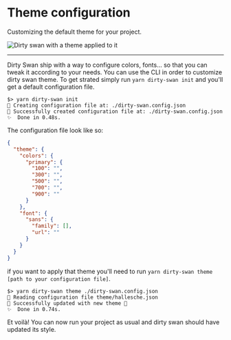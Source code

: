 <Meta title="Theme" />

# Theme configuration

Customizing the default theme for your project.

![Dirty swan with a theme applied to it](/theme/config.png)

---

Dirty Swan ship with a way to configure colors, fonts… so that you can tweak it according to your needs.
You can use the CLI in order to customize dirty swan theme. To get strated simply run `yarn dirty-swan init` and you'll get a default configuration file.

```shell
$> yarn dirty-swan init
🦢 Creating configuration file at: ./dirty-swan.config.json
🦢 Successfully created configuration file at: ./dirty-swan.config.json
✨  Done in 0.48s.
```

The configuration file look like so:

```json
{
  "theme": {
    "colors": {
      "primary": {
        "100": "",
        "300": "",
        "500": "",
        "700": "",
        "900": ""
      }
    },
    "font": {
      "sans": {
        "family": [],
        "url": ""
      }
    }
  }
}
```

if you want to apply that theme you'll need to run `yarn dirty-swan theme [path to your configuration file]`.

```shell
$> yarn dirty-swan theme ./dirty-swan.config.json
🦢 Reading configuration file theme/hallesche.json
🦢 Successfully updated with new theme 💫
✨  Done in 0.74s.
```

Et voilà! You can now run your project as usual and dirty swan should have updated its style.
